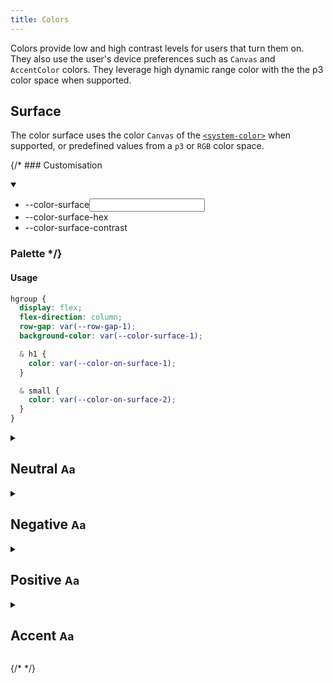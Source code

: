 ```yaml
---
title: Colors
---
```



Colors provide low and high contrast levels for users that turn them on. They also use the user's device preferences such as `Canvas` and `AccentColor` colors. They leverage high dynamic range color with the the p3 color space when supported.

<Colors>

  ## Surface

  The color surface uses the color `Canvas` of the [`<system-color>`](https://developer.mozilla.org/en-US/docs/Web/CSS/system-color#mark) when supported, or predefined values from a `p3` or `RGB` color space.

  {/* ### Customisation

  <details open>
    <summary class="sr-only"></summary>
    <ul role="list">
      <li>--color-surface<span><input type="text" /></span></li>
      <li>--color-surface-hex<span><ColorPicker color="--color-surface" /> <span data-color="--color-surface"></span></span></li>
      <li>--color-surface-contrast<span><ContrastPicker contrast="--color-surface-contrast" /> <span data-contrast="--color-surface-contrast"></span></span></li>
    </ul>
  </details>

  ### Palette */}

  <ColorSurface />

  #### Usage

  ```css "var(--color-surface-1)" "var(--color-on-surface-1)" "var(--color-on-surface-2)"
  hgroup {
    display: flex;
    flex-direction: column;
    row-gap: var(--row-gap-1);
    background-color: var(--color-surface-1);

    & h1 {
      color: var(--color-on-surface-1);
    }

    & small {
      color: var(--color-on-surface-2);
    }
  }
  ```

</Colors>

<details>
  <summary>
    <h2>
      Neutral
      <span class="palette">
        <span class="neutral-1">
          <small>
            A<span>a</span>
          </small>
        </span>
        <span class="neutral-2"></span>
        <span class="neutral-3"></span>
        <span class="neutral-4"></span>
        <span class="neutral-5"></span>
      </span>
    </h2>
  </summary>
  <p class="neutral-1">--color-neutral-1</p>
  <p class="neutral-2">--color-neutral-2</p>
  <p class="neutral-3">--color-neutral-3</p>
  <p class="neutral-4">--color-neutral-4</p>
  <p class="neutral-5">--color-neutral-5</p>
</details>

<details>
  <summary>
    <h2>
      Negative
      <span class="palette">
        <span class="negative-1">
          <small>
            A<span>a</span>
          </small>
        </span>
        <span class="negative-2"></span>
        <span class="negative-3"></span>
        <span class="negative-4"></span>
        <span class="negative-5"></span>
      </span>
    </h2>
  </summary>
  <p class="negative-1">--color-negative-1</p>
  <p class="negative-2">--color-negative-2</p>
  <p class="negative-3">--color-negative-3</p>
  <p class="negative-4">--color-negative-4</p>
  <p class="negative-5">--color-negative-5</p>
</details>

<details>
  <summary>
    <h2>
      Positive
      <span class="palette">
        <span class="positive-1">
          <small>
            A<span>a</span>
          </small>
        </span>
        <span class="positive-2"></span>
        <span class="positive-3"></span>
        <span class="positive-4"></span>
        <span class="positive-5"></span>
      </span>
    </h2>
  </summary>
  <p class="positive-1">--color-positive-1</p>
  <p class="positive-2">--color-positive-2</p>
  <p class="positive-3">--color-positive-3</p>
  <p class="positive-4">--color-positive-4</p>
  <p class="positive-5">--color-positive-5</p>
</details>

<details>
  <summary>
    <h2>
      Accent
      <span class="palette">
        <span class="accent-1">
          <small>
            A<span>a</span>
          </small>
        </span>
        <span class="accent-2"></span>
        <span class="accent-3"></span>
        <span class="accent-4"></span>
        <span class="accent-5"></span>
      </span>
    </h2>
  </summary>
  <p class="accent-1">--color-accent-1</p>
  <p class="accent-2">--color-accent-2</p>
  <p class="accent-3">--color-accent-3</p>
  <p class="accent-4">--color-accent-4</p>
  <p class="accent-5">--color-accent-5</p>
</details>

{/* <style>
.page-colors {
  & p {
    --color-border: color-mix(
      in oklab,
      var(--color),
      15% CanvasText
    );

    display: flex;
    align-items: center;
    column-gap: var(--column-gap-1);
    padding-block: calc(0.5 * var(--space-block-1));
  }

  & p::before {
    content: '';
    height: var(--line-height-1);
    aspect-ratio: var(--aspect-ratio-square);
    background-color: var(--color);
    border-radius: var(--border-radius-2);
    border: var(--border-width-1) solid var(--color-border);
  }

  & details > p:not(:last-child) {
    border-block-end: var(--border-width-1) solid var(--color-surface-2);
  }
}


  .neutral-1 {
    --color: var(--color-neutral-1);
  }

  .neutral-2 {
    --color: var(--color-neutral-2);
  }

  .neutral-3 {
    --color: var(--color-neutral-3);
  }

  .neutral-4 {
    --color: var(--color-neutral-4);
  }

  .neutral-5 {
    --color: var(--color-neutral-5);
  }


  .positive-1 {
    --color: var(--color-positive-1);
  }

  .positive-2 {
    --color: var(--color-positive-2);
  }

  .positive-3 {
    --color: var(--color-positive-3);
  }

  .positive-4 {
    --color: var(--color-positive-4);
  }

  .positive-5 {
    --color: var(--color-positive-5);
  }


  .negative-1 {
    --color: var(--color-negative-1);
  }

  .negative-2 {
    --color: var(--color-negative-2);
  }

  .negative-3 {
    --color: var(--color-negative-3);
  }

  .negative-4 {
    --color: var(--color-negative-4);
  }

  .negative-5 {
    --color: var(--color-negative-5);
  }


  .accent-1 {
    --color: var(--color-accent-1);
  }

  .accent-2 {
    --color: var(--color-accent-2);
  }

  .accent-3 {
    --color: var(--color-accent-3);
  }

  .accent-4 {
    --color: var(--color-accent-4);
  }

  .accent-5 {
    --color: var(--color-accent-5);
  }

</style> */}
